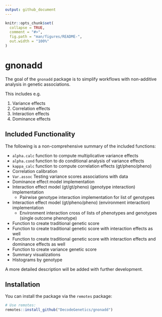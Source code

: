 ```yaml
---
output: github_document
---
```


<!-- README.md is generated from README.Rmd. Please edit that file -->

```r
knitr::opts_chunk$set(
  collapse = TRUE,
  comment = "#>",
  fig.path = "man/figures/README-",
  out.width = "100%"
)
```

# gnonadd

<!-- badges: start -->
<!-- badges: end -->

The goal of the `gnonadd` package is to simplify workflows with non-additive 
analysis in genetic associations.

This includes e.g.

1) Variance effects
2) Correlation effects
3) Interaction effects
4) Dominance effects

## Included Functionality

The following is a non-comprehensive summary of the included functions:

- `alpha.calc` function to compute multiplicative variance effects
- `alpha.cond` function to do conditional analysis of variance effects
- `kappa_calc` function to compute correlation effects (gt/pheno/pheno)
- Correlation calibration
- `Var.assoc` Testing variance scores associations with data
- Dominance effect model implementation
- Interaction effect model (gt/gt/pheno) (genotype interaction) implementation
  - Pairwise genotype interaction implementation for list of genotypes
- Interaction effect model (gt/pheno/pheno) (environment interaction) implementation
  - Environment interaction cross of lists of phenotypes and genotypes (single outcome phenotype)
- Function to create traditional genetic score
- Function to create traditional genetic score with interaction effects as well
- Function to create traditional genetic score with interaction effects and dominance effects as well
- Function to create variance genetic score
- Summary visualizations
- Histograms by genotype

A more detailed description will be added with further development.

## Installation

You can install the package via the `remotes` package:

```r
# Use remotes:
remotes::install_github("DecodeGenetics/gnonadd")
```
